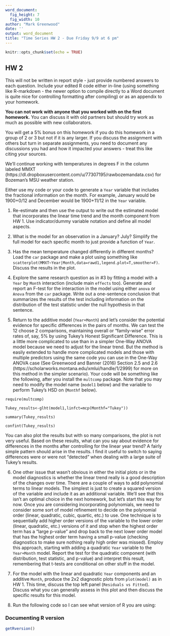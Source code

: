 ```yaml
---
word_document:
  fig_height: 7
  fig_width: 10
author: "Mark Greenwood"
date: ''
output: word_document
title: "Time Series HW 2 - Due Friday 9/9 at 6 pm"
---
```


```r
knitr::opts_chunk$set(echo = TRUE)
```

## HW 2

This will not be written in report style - just provide numbered answers to each question. Include your edited R code either in-line (using something like R-markdown - the newer option to compile directly to a Word document is quite nice for controlling formatting after compiling) or as an appendix to your homework.  

__You can not work with anyone that you worked with on the first homework.__ You can discuss it with old partners but should try work as much as possible with new collaborators.

You will get a 5% bonus on this homework if you do this homework in a group of 2 or 3 but not if it is any larger. If you discuss the assignment with others but turn in separate assignments, you need to document any discussions you had and how it impacted your answers - treat this like citing your sources.

We'll continue working with temperatures in degrees F in the column labeled MMXT (https://dl.dropboxusercontent.com/u/77307195/rawbozemandata.csv) for Bozeman's MSU weather station. 

Either use my code or your code to generate a `Year` variable that includes the fractional information on the month. For example, January would be 1900+0/12 and December would be 1900+11/12 in the `Year` variable.


1) Re-estimate and then use the output to write out the estimated model that incorporates the linear time trend and the month component from HW 1. Use indicator/dummy variable notation and define all model aspects.

2) What is the model for an observation in a January? July? Simplify the full model for each specific month to just provide a function of `Year`. 

3) Has the mean temperature changed differently in different months? Load the `car` package and make a plot using something like `scatterplot(MMXT~Year|Month,data=rawd1,legend.plot=T,smoother=F)`. Discuss the results in the plot.

4) Explore the same research question as in #3 by fitting a model with a `Year` by `Month` interaction (include main `effects` too). Generate and report an F-test for the interaction in the model using either `anova` or `Anova` from the `car` package. Write out a one-sentence conclusion that summarizes the results of the test including information on the distribution of the test statistic under the null hypothesis in that sentence.

5) Return to the additive model (`Year+Month`) and let's consider the potential evidence for specific differences in the pairs of months. We can test the 12 choose 2 comparisons, maintaining overall or "family-wise" error rates of, say, 5% by using Tukey's Honest Significant Difference. This is a little more complicated to use than in a simpler One-Way ANOVA model because we need to adjust for the linear trend. But the method is easily extended to handle more complicated models and those with multiple predictors using the same code you can use in the One-Way ANOVA case (See Greenwood and Banner (2016) Section 2.5 and 2.6 (https://scholarworks.montana.edu/xmlui/handle/1/2999) for more on this method in the simpler scenario). Your code will be something like the following, after you install the `multcomp` package. Note that you may need to modify the model name (`model1` below) and the variable to perform Tukey's HSD on (`Monthf` below).

`require(multcomp)`

`Tukey_results<-glht(model1,linfct=mcp(Monthf="Tukey"))`

`summary(Tukey_results)`

`confint(Tukey_results)`

  You can also plot the results but with so many comparisons, the plot is not very useful. Based on these results, what can you say about evidence for differences in the months after controlling for the linear year trend? A fairly simple pattern should arise in the results. I find it useful to switch to saying differences were or were not "detected" when dealing with a large suite of Tukey's results. 

6) One other issue that wasn't obvious in either the initial plots or in the model diagnostics is whether the linear trend really is a good description of the changes over time. There are a couple of ways to add polynomial terms to linear models. The simplest is just to create a squared version of the variable and include it as an additional variable. We'll see that this isn't an optimal choice in the next homework, but let's start this way for now. Once you are considering incorporating polynomials, we need to consider some sort of model refinement to decide on the polynomial order (linear, quadratic, cubic, quartic, etc.) to use. One technique is to sequentially add higher order versions of the variable to the lower order (linear, quadratic, etc.) versions of it and stop when the highest order term has a "large p-value" and drop back to the next lower order model that has the highest order term having a small p-value (checking diagnostics to make sure nothing really high order was missed). Employ this approach, starting with adding a quadratic `Year` variable to the `Year+Month` model. Report the test for the quadratic component (with distribution, test statistic, and p-value) and interpret this result, remembering that t-tests are conditional on other stuff in the model. 

7) For the model with the linear and quadratic `Year` components and an additive `Month`, produce the 2x2 diagnostic plots from `plot(model)` as in HW 1. This time, discuss the top left panel (`Residuals vs Fitted`). Discuss what you can generally assess in this plot and then discuss the specific results for this model. 



8) Run the following code so I can see what version of R you are using:

### Documenting R version 

```r
getRversion()
```




